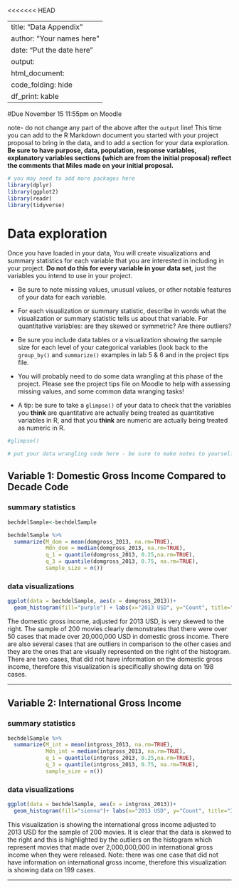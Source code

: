 <<<<<<< HEAD

---
title: "Data Appendix"
author: "Your names here"
date: "Put the date here"
output: 
  html_document:
    code_folding: hide
    df_print: kable
---

#Due November 15 11:55pm on Moodle

note- do not change any part of the above after the `output` line! This time you can add to the R Markdown document you started with your project proposal to bring in the data, and to add a section for your data exploration. __Be sure  to have purpose, data, population, response variables, explanatory variables sections (which are from the initial proposal) reflect the comments that Miles made on your initial proposal.__


```r
# you may need to add more packages here
library(dplyr)
library(ggplot2)
library(readr)
library(tidyverse)
```


# Data exploration

Once you have loaded in your data, You will create visualizations and summary statistics for each variable that you are interested in including in your project. __Do not do this for every variable in your data set__, just the variables you intend to use in your project.  

* Be sure to note missing values, unusual values, or other notable features of your data for each variable.  

* For each visualization or summary  statistic,  describe  in  words  what  the  visualization  or  summary  statistic tells us about that variable. For quantitative variables: are they skewed or symmetric? Are there outliers?

* Be sure you include data tables or a visualization showing the sample size for each level of your categorical variables (look back to the `group_by()` and `summarize()` examples in lab 5 & 6 and in the project tips file. 

* You will probably need to do some data wrangling at this phase of the project. Please see the project tips file on Moodle to help with assessing missing values, and some common data wranging tasks! 

* A tip: be sure to take a `glimpse()` of your data to check that the variables you **think** are quantitative are actually being treated as quantitative variables in R, and that you **think** are numeric are actually being treated as numeric in R.

```r
#glimpse()
```


```r
# put your data wrangling code here - be sure to make notes to yourself about what you are doing in each step!

```



## Variable 1: Domestic Gross Income Compared to Decade Code 

### summary statistics 
```r
bechdelSample<-bechdelSample
```



```r
bechdelSample %>%
  summarize(M_dom = mean(domgross_2013, na.rm=TRUE), 
            Mdn_dom = median(domgross_2013, na.rm=TRUE),
            q_1 = quantile(domgross_2013, 0.25,na.rm=TRUE),
            q_3 = quantile(domgross_2013, 0.75, na.rm=TRUE),
            sample_size = n())
```



### data visualizations

```r
ggplot(data = bechdelSample, aes(x = domgross_2013))+ 
  geom_histogram(fill="purple") + labs(x="2013 USD", y="Count", title="Domestic Gross Income adjusted for 2013 USD")
```

The domestic gross income, adjusted for 2013 USD, is very skewed to the right. The sample of 200 movies clearly demonstrates that there were over 50 cases that made over 20,000,000 USD in domestic gross income. There are also several cases that are outliers in comparison to the other cases and they are the ones that are visually represented on the right of the histogram. There are two cases, that did not have information on the domestic gross income, therefore this visualization is specifically showing data on 198 cases.


***

## Variable 2: International Gross Income

### summary statistics 

```r
bechdelSample %>%
  summarize(M_int = mean(intgross_2013, na.rm=TRUE), 
            Mdn_int = median(intgross_2013, na.rm=TRUE),
            q_1 = quantile(intgross_2013, 0.25,na.rm=TRUE),
            q_3 = quantile(intgross_2013, 0.75, na.rm=TRUE),
            sample_size = n())
```


### data visualizations

```r
ggplot(data = bechdelSample, aes(x = intgross_2013))+ 
  geom_histogram(fill="sienna")+ labs(x="2013 USD", y="Count", title="International Gross Income adjusted for 2013 USD")
```

This visualization is showing the international gross income adjusted to 2013 USD for the sample of 200 movies. It is clear that the data is skewed to the right and this is highlighted by the outliers on the histogram which represent movies that made over 2,000,000,000 in international gross income when they were released. Note: there was one case that did not have information on international gross income, therefore this visualization is showing data on 199 cases. 



***




